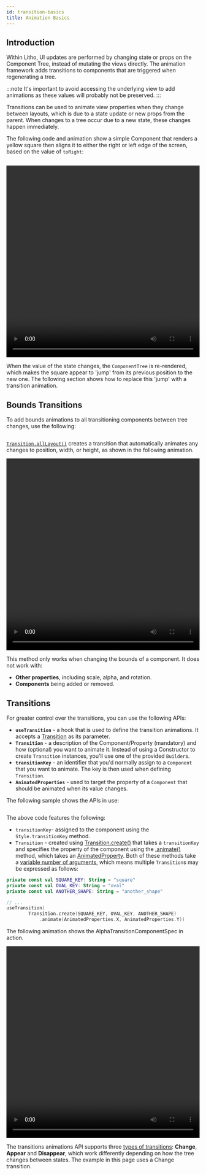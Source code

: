 ```yaml
---
id: transition-basics
title: Animation Basics
---
```



## Introduction

Within Litho, UI updates are performed by changing state or props on the Component Tree, instead of mutating the views directly.
The animation framework adds transitions to components that are triggered when regenerating a tree.

:::note
It's important to avoid accessing the underlying view to add animations as these values will probably not be preserved.
:::

Transitions can be used to animate view properties when they change between layouts, which is due to a state update or new props from the parent.
When changes to a tree occur due to a new state, these changes happen immediately.

The following code and animation show a simple Component that renders a yellow square then aligns it to either the right or left edge of the screen, based on the value of `toRight`:

```kotlin file=sample/src/main/java/com/facebook/samples/litho/kotlin/documentation/SimpleAllLayoutTransitionComponent.kt start=layout_start end=layout_end
```

<video loop="true" autoplay="true" class="video" width="100%" height="500px">
  <source type="video/webm" src={useBaseUrl("/videos/transitions/basics1.webm")}></source>
  <p>Your browser does not support the video element.</p>
</video>

When the value of the state changes, the `ComponentTree` is re-rendered, which makes the square appear to 'jump' from its previous position to the new one.
The following section shows how to replace this 'jump' with a transition animation.

## Bounds Transitions

To add bounds animations to all transitioning components between tree changes, use the following:

```kotlin file=sample/src/main/java/com/facebook/samples/litho/kotlin/documentation/SimpleAllLayoutTransitionComponent.kt start=transition_start end=transition_end
```

[`Transition.allLayout()`](https://staticdocs.thefacebook.com/litho/javadoc/com/facebook/litho/Transition.html#allLayout--) creates a transition that automatically animates any changes to position, width, or height, as shown in the following animation.

<video loop="true" autoplay="true" class="video" width="100%" height="500px">
  <source type="video/webm" src={useBaseUrl("/videos/transitions/basics2.webm")}></source>
  <p>Your browser does not support the video element.</p>
</video>

This method only works when changing the bounds of a component.  It does not work with:

* **Other properties**, including scale, alpha, and rotation.
* **Components** being added or removed.

## Transitions

For greater control over the transitions, you can use the following APIs:

* **`useTransition`** - a hook that is used to define the transition animations. It accepts a [Transition](pathname:///javadoc/com/facebook/litho/Transition.html) as its parameter.
* **`Transition`** - a description of the Component/Property (mandatory) and how (optional) you want to animate it. Instead of using a Constructor to create `Transition` instances, you'll use one of the provided `Builder`s.
* **`transitionKey`** - an identifier that you'd normally assign to a `Component` that you want to animate.  The key is then used when defining `Transition`.
* **`AnimatedProperties`** - used to target the property of a `Component` that should be animated when its value changes.

The following sample shows the APIs in use:

```kotlin file=sample/src/main/java/com/facebook/samples/litho/kotlin/documentation/AlphaTransitionComponent.kt start=component_start end=component_end
```

The above code features the following:

* `transitionKey`- assigned to the component using the `Style.transitionKey` method.
* `Transition` - created using [Transition.create()](pathname:///javadoc/com/facebook/litho/Transition.html#create-java.lang.String-) that takes a `transitionKey` and specifies the property of the component using the [.animate()](pathname:///javadoc/com/facebook/litho/Transition.TransitionUnitsBuilder.html#animate-com.facebook.litho.animation.AnimatedProperty-) method, which takes an [AnimatedProperty](pathname:///javadoc/com/facebook/litho/animation/AnimatedProperties.html). Both of these methods take a [variable number of arguments](pathname:///javadoc/com/facebook/litho/Transition.html#create-java.lang.String...-), which means multiple `Transition`s may be expressed as follows:

```kotlin
private const val SQUARE_KEY: String = "square"
private const val OVAL_KEY: String = "oval"
private const val ANOTHER_SHAPE: String = "another_shape"

// ...
useTransition(
        Transition.create(SQUARE_KEY, OVAL_KEY, ANOTHER_SHAPE)
            .animate(AnimatedProperties.X, AnimatedProperties.Y))

```

The following animation shows the AlphaTransitionComponentSpec in action.

<video loop="true" autoplay="true" class="video" width="100%" height="500px">
  <source type="video/webm" src={useBaseUrl("/videos/transitions/basics3.webm")}></source>
  <p>Your browser does not support the video element.</p>
</video>

The transitions animations API supports three [types of transitions](transition-types.mdx): **Change**, **Appear** and **Disappear**, which work differently depending on how the tree changes between states. The example in this page uses a Change transition.

